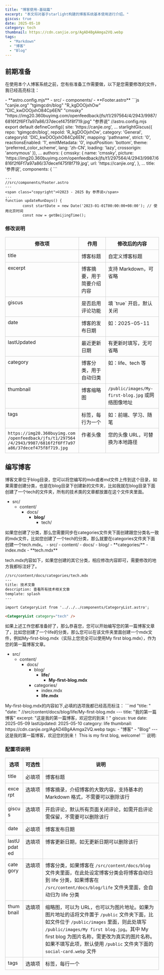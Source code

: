 ```yaml
---
title: "博客使用-基础篇"
excerpt: "本文将对基于starlight构建的博客系统基本使用进行介绍。"
giscus: true
date: 2025-05-10
category: tech
thumbnail: https://cdn.canjie.org/AgAD4BgAAmga2VQ.webp
tags:
  - "Markdown"
  - "博客"
  - "Blog"
---
```



## 前期准备
在使用本个人博客系统之前，您有些准备工作需要做，以下是您需要修改的文件，我已经高亮标注：

<FileTree>
- **astro.config.mjs**
- src/
  - components/
    - **Footer.astro**
</FileTree>

<Tabs>
<TabItem label="astro.config.mjs">
```js "canjie.org" "tgimgcdn/blog" "R_kgDOOjxhOw" "DIC_kwDOOjxhO84Cp6EN" "cmssky" "https://img20.360buyimg.com/openfeedback/jfs/t1/297564/4/2943/9987/6816f2f6Ff7a97a86/37decef475f8f719.jpg" "参界说" 
//astro.config.mjs 
export default defineConfig({
	site: 'https://canjie.org',
...
starlightGiscus({
					repo: 'tgimgcdn/blog',
					repoId: 'R_kgDOOjxhOw',
					category: 'General',
					categoryId: 'DIC_kwDOOjxhO84Cp6EN',
					mapping: 'pathname',
					strict: '0',
					reactionsEnabled: '1',
					emitMetadata: '0',
					inputPosition: 'bottom',
					theme: 'preferred_color_scheme',
					lang: 'zh-CN',
					loading: 'lazy',
					crossorigin: 'anonymous'
				}),
...
authors: {
						cmssky: {
							name: 'cmssky',
							picture: 'https://img20.360buyimg.com/openfeedback/jfs/t1/297564/4/2943/9987/6816f2f6Ff7a97a86/37decef475f8f719.jpg',
							url: 'https://canjie.org',
						},
...
title: '参界说',
			components: {
```
</TabItem>

<TabItem label="Footer.astro">

```astro "参界说" "2023-01-01"
---
//src/components/Footer.astro
---
<span class="copyright">©2023 - 2025 By 参界说</span>
...
function updateRunDays() {
        const startDate = new Date('2023-01-01T00:00:00+08:00'); // 使用北京时间
        const now = getBeijingTime();
```
</TabItem>
</Tabs>

### 修改说明

<style>
  table {
    table-layout: fixed;
    width: 100%;
    border-collapse: collapse;
    margin: 1em 0;
  }
  th, td {
    border: 1px solid #ccc;
    padding: 0.5em;
    vertical-align: top;
  }
  th {
    text-align: center;
    white-space: nowrap;
  }
  td {
    word-wrap: break-word;
    word-break: break-word;
  }
</style>

<Tabs>
  <TabItem label="My-first-blog.mdx">
    <table>
      <thead>
        <tr>
          <th>修改项</th>
          <th>作用</th>
          <th>修改后的内容</th>
        </tr>
      </thead>
      <tbody>
        <tr>
          <td>title</td>
          <td>博客标题</td>
          <td>自定义博客标题</td>
        </tr>
        <tr>
          <td>excerpt</td>
          <td>博客摘要，用于简要介绍内容</td>
          <td>支持 Markdown，可省略</td>
        </tr>
        <tr>
          <td>giscus</td>
          <td>是否启用评论功能</td>
          <td>填 `true` 开启，默认关闭</td>
        </tr>
        <tr>
          <td>date</td>
          <td>博客的发布日期</td>
          <td>如：2025-05-11</td>
        </tr>
        <tr>
          <td>lastUpdated</td>
          <td>最近更新日期</td>
          <td>有更新时填写，无可省略</td>
        </tr>
        <tr>
          <td>category</td>
          <td>博客分类，用于自动归类</td>
          <td>如：life、tech 等</td>
        </tr>
        <tr>
          <td>thumbnail</td>
          <td>博客缩略图</td>
          <td><code>/public/images/My-first-blog.jpg</code> 或网络图像地址</td>
        </tr>
        <tr>
          <td>tags</td>
          <td>标签，每行为一个</td>
          <td>如：前端、学习、随笔</td>
        </tr>
        <tr>
          <td>
            <code>https://img20.360buyimg.com/openfeedback/jfs/t1/297564/4/2943/9987/6816f2f6Ff7a97a86/37decef475f8f719.jpg</code>
          </td>
          <td>作者头像</td>
          <td>您的头像 URL，可替换为本地路径</td>
        </tr>
      </tbody>
    </table>
  </TabItem>
</Tabs>





## 编写博客
博客文章位于blog目录，您可以将您编写的mdx或者md文件上传到这个目录，如果需要创建分类，也是在blog目录下创建新的文件夹，比如我就在blog目录下面创建了一个tech的文件夹，所有的技术类的文章都放置在这个文件夹里面。
<FileTree>
- src/
  - content/
    - docs/
      - **blog/**
        - tech/
</FileTree>
如果您创建了分类，那么您需要同步在categories文件夹下面创建跟您分类名一致的mdx文件，比如您创建了一个tech的分类，那么就要在categories文件夹下面创建一个tech.mdx。
<FileTree>
- src/
  - content/
    - docs/
      - blog/
      - **categories/**
        - index.mdx
        - **tech.mdx**
</FileTree>

tech.mdx内容如下，如果您创建的其它分类，相应修改内容即可，需要修改的地方我都标注好了。
```md "技术" "tech"
//src/content/docs/categories/tech.mdx
---
title: 技术文章
description: 查看所有技术相关文章
template: splash
---

import CategoryList from '../../../components/CategoryList.astro';

<CategoryList category="tech" /> 
```
如果上述工作您都准备好了，那么恭喜您，您可以开始编写您的第一篇博客文章了，比如您创建了一个life的分类，那么您可以在该文件夹里面创建一个mdx文件，例如My-first-blog.mdx（实际上您完全可以使用My first blog.mdx），作为您的第一篇博客文章。
<FileTree>
- src/
  - content/
    - docs/
      - blog/
        - **life/**
          - **My-first-blog.mdx**
      - categories/
        - index.mdx
        - **life.mdx**
</FileTree>
My-first-blog.mdx的内容如下,必填的选项我都已经高亮标注：
```md "title: " "date: "
//src/content/docs/blog/life/My-first-blog.mdx
---
title: "我的第一篇博客" 
excerpt: "这是我的第一篇博客，欢迎您的到来！"
giscus: true
date: 2025-05-09
lastUpdated: 2025-05-10
category: life
thumbnail: https://cdn.canjie.org/AgAD4BgAAmga2VQ.webp
tags:
  - "博客"
  - "Blog"
---
这是我的第一篇博客，欢迎您的到来！
This is my first blog, welcome!
```
说明:

### 配置项说明

<style>
  table {
    table-layout: auto;
    width: 100%;
    border-collapse: collapse;
    margin: 1em 0;
  }
  th, td {
    border: 1px solid #ccc;
    padding: 0.5em;
    vertical-align: top;
  }
  th {
    text-align: center;
    white-space: nowrap; 
  }
  td {
    word-break: break-word;
  }
</style>

<Tabs>
  <TabItem label="My-first-blog.mdx">
    <table>
      <thead>
        <tr>
          <th>选项</th>
          <th>可选性</th>
          <th>说明</th>
        </tr>
      </thead>
      <tbody>
        <tr>
          <td>title</td>
          <td>必填项</td>
          <td>博客标题</td>
        </tr>
        <tr>
          <td>excerpt</td>
          <td>选填项</td>
          <td>博客摘录，介绍博客的大致内容，支持基本的 Markdown 格式，不需要可以删除该行</td>
        </tr>
        <tr>
          <td>giscus</td>
          <td>选填项</td>
          <td>开启评论，默认所有页面关闭评论，如需开启评论需保留，不需要可以删除该行</td>
        </tr>
        <tr>
          <td>date</td>
          <td>必填项</td>
          <td>博客发布日期</td>
        </tr>
        <tr>
          <td>lastUpdated</td>
          <td>选填项</td>
          <td>博客更新日期，如无更新日期可以删除该行</td>
        </tr>
        <tr>
          <td>category</td>
          <td>选填项</td>
          <td>博客分类，如果博客在 <code>/src/content/docs/blog</code> 文件夹里面，在此处设定博客分类会将博客自动归到 life 分类，如果博客在 <code>/src/content/docs/blog/life</code> 文件夹里面，会自动归为 life 分类</td>
        </tr>
        <tr>
          <td>thumbnail</td>
          <td>选填项</td>
          <td>缩略图，可以为 URL，也可以为图片地址。如果为图片地址的话将文件置于 <code>/public</code> 文件夹下面，比如文件位于 <code>/public/images</code> 里面，则此处填写 <code>/public/images/My first blog.jpg</code>。其中 My first blog 为图片名称，需更改为真实的图片名称。如果不填写此项，默认使用 <code>/public</code> 文件夹下面的 <code>social-card.webp</code> 文件</td>
        </tr>
        <tr>
          <td>tags</td>
          <td>选填项</td>
          <td>标签，每行一个</td>
        </tr>
      </tbody>
    </table>
  </TabItem>
</Tabs>




